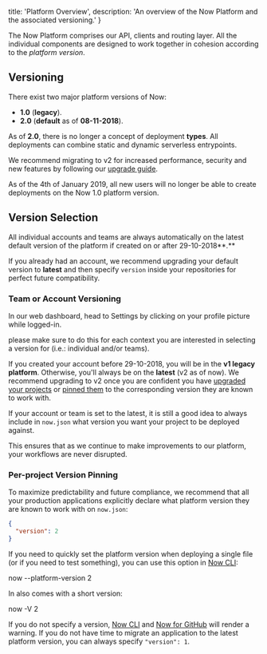 
  title: 'Platform Overview',
  description: 'An overview of the Now Platform and the associated versioning.'
}

The Now Platform comprises our API, clients and routing layer. All the individual components are designed to work together in cohesion according to the _platform version_.

## Versioning

There exist two major platform versions of Now:

- **1.0** (**legacy**).
- **2.0** (**default** as of **08-11-2018**).

As of **2.0**, there is no longer a concept of deployment **types**. All deployments can combine static and dynamic serverless entrypoints.

We recommend migrating to v2 for increased performance, security and new features by following our [upgrade guide](/docs/v2/platform/upgrade-to-2-0).

<Note>As of the 4th of January 2019, all new users will no longer be able to create deployments on the Now 1.0 platform version.</Note>

## Version Selection

All individual accounts and teams are always automatically on the latest default version of the platform if created on or after 29-10-2018**.**

If you already had an account, we recommend upgrading your default version to **latest** and then specify `version` inside your repositories for perfect future compatibility.

### Team or Account Versioning

In our web dashboard, head to Settings by clicking on your profile picture while logged-in.

<Note>
  please make sure to do this for each <P.B>context</P.B> you are interested in
  selecting a version for (i.e.: individual and/or teams).
</Note>

If you created your account before 29-10-2018, you will be in the **v1 legacy platform**. Otherwise, you'll always be on the **latest** (v2 as of now). We recommend upgrading to v2 once you are confident you have [upgraded your projects](/docs/v2/platform/upgrade-to-2-0) or [pinned them](#per-project-version-pinning) to the corresponding version they are known to work with.

If your account or team is set to the latest, it is still a good idea to always include in `now.json` what version you want your project to be deployed against.

This ensures that as we continue to make improvements to our platform, your workflows are never disrupted.

### Per-project Version Pinning

To maximize predictability and future compliance, we recommend that all your production applications explicitly declare what platform version they are known to work with on `now.json`:

```json
{
  "version": 2
}
```

If you need to quickly set the platform version when deploying a single file (or if you need to test something), you can use this option in [Now CLI](https://zeit.co/download):

<TerminalInput>now --platform-version 2</TerminalInput>

In also comes with a short version:

<TerminalInput>now -V 2</TerminalInput>

If you do not specify a version, [Now CLI](/docs/v2/getting-started/installation#now-cli) and [Now for GitHub](/docs/v2/integrations/now-for-github) will render a warning. If you do not have time to migrate an application to the latest platform version, you can always specify `"version": 1`.

